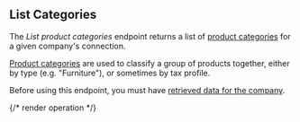 ## List Categories

The *List product categories* endpoint returns a list of [product categories](https://docs.codat.io/commerce-api#/schemas/ProductCategory) for a given company's connection.

[Product categories](https://docs.codat.io/commerce-api#/schemas/ProductCategory) are used to classify a group of products together, either by type (e.g. "Furniture"), or sometimes by tax profile.

Before using this endpoint, you must have [retrieved data for the company](https://docs.codat.io/codat-api#/operations/refresh-company-data).
    

{/* render operation */}
